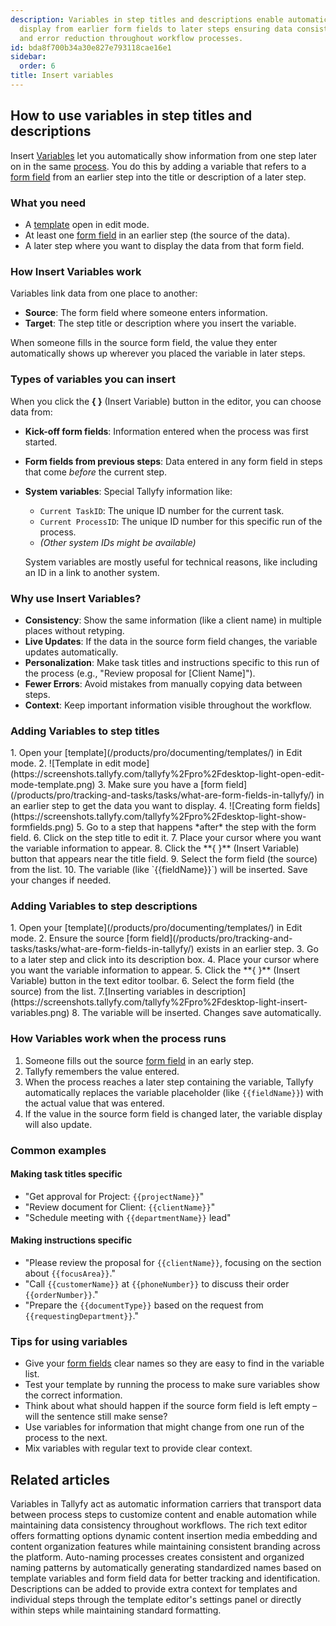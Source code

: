 ```yaml
---
description: Variables in step titles and descriptions enable automatic information
  display from earlier form fields to later steps ensuring data consistency personalization
  and error reduction throughout workflow processes.
id: bda8f700b34a30e827e793118cae16e1
sidebar:
  order: 6
title: Insert variables
---
```



## How to use variables in step titles and descriptions

Insert [Variables](/products/pro/documenting/templates/variables/) let you automatically show information from one step later on in the same [process](/products/pro/tracking-and-tasks/processes/). You do this by adding a variable that refers to a [form field](/products/pro/tracking-and-tasks/tasks/what-are-form-fields-in-tallyfy/) from an earlier step into the title or description of a later step.

### What you need
- A [template](/products/pro/documenting/templates/) open in edit mode.
- At least one [form field](/products/pro/tracking-and-tasks/tasks/what-are-form-fields-in-tallyfy/) in an earlier step (the source of the data).
- A later step where you want to display the data from that form field.

### How Insert Variables work

Variables link data from one place to another:
- **Source**: The form field where someone enters information.
- **Target**: The step title or description where you insert the variable.

When someone fills in the source form field, the value they enter automatically shows up wherever you placed the variable in later steps.

### Types of variables you can insert

When you click the **{ }** (Insert Variable) button in the editor, you can choose data from:

*   **Kick-off form fields**: Information entered when the process was first started.
*   **Form fields from previous steps**: Data entered in any form field in steps that come *before* the current step.
*   **System variables**: Special Tallyfy information like:
    *   `Current TaskID`: The unique ID number for the current task.
    *   `Current ProcessID`: The unique ID number for this specific run of the process.
    *   *(Other system IDs might be available)*

    System variables are mostly useful for technical reasons, like including an ID in a link to another system.

### Why use Insert Variables?
- **Consistency**: Show the same information (like a client name) in multiple places without retyping.
- **Live Updates**: If the data in the source form field changes, the variable updates automatically.
- **Personalization**: Make task titles and instructions specific to this run of the process (e.g., "Review proposal for [Client Name]").
- **Fewer Errors**: Avoid mistakes from manually copying data between steps.
- **Context**: Keep important information visible throughout the workflow.

### Adding Variables to step titles

<Steps>
1. Open your [template](/products/pro/documenting/templates/) in Edit mode.
2. ![Template in edit mode](https://screenshots.tallyfy.com/tallyfy%2Fpro%2Fdesktop-light-open-edit-mode-template.png)
3. Make sure you have a [form field](/products/pro/tracking-and-tasks/tasks/what-are-form-fields-in-tallyfy/) in an earlier step to get the data you want to display.
4. ![Creating form fields](https://screenshots.tallyfy.com/tallyfy%2Fpro%2Fdesktop-light-show-formfields.png)
5. Go to a step that happens *after* the step with the form field.
6. Click on the step title to edit it.
7. Place your cursor where you want the variable information to appear.
8. Click the **{ }** (Insert Variable) button that appears near the title field.
9. Select the form field (the source) from the list.
10. The variable (like `{{fieldName}}`) will be inserted. Save your changes if needed.
</Steps>

### Adding Variables to step descriptions

<Steps>
1. Open your [template](/products/pro/documenting/templates/) in Edit mode.
2. Ensure the source [form field](/products/pro/tracking-and-tasks/tasks/what-are-form-fields-in-tallyfy/) exists in an earlier step.
3. Go to a later step and click into its description box.
4. Place your cursor where you want the variable information to appear.
5. Click the **{ }** (Insert Variable) button in the text editor toolbar.
6. Select the form field (the source) from the list.
7.[Inserting variables in description](https://screenshots.tallyfy.com/tallyfy%2Fpro%2Fdesktop-light-insert-variables.png)
8. The variable will be inserted. Changes save automatically.
</Steps>

### How Variables work when the process runs

1. Someone fills out the source [form field](/products/pro/tracking-and-tasks/tasks/what-are-form-fields-in-tallyfy/) in an early step.
2. Tallyfy remembers the value entered.
3. When the process reaches a later step containing the variable, Tallyfy automatically replaces the variable placeholder (like `{{fieldName}}`) with the actual value that was entered.
4. If the value in the source form field is changed later, the variable display will also update.

### Common examples

#### Making task titles specific
- "Get approval for Project: `{{projectName}}`"
- "Review document for Client: `{{clientName}}`"
- "Schedule meeting with `{{departmentName}}` lead"

#### Making instructions specific
- "Please review the proposal for `{{clientName}}`, focusing on the section about `{{focusArea}}`."
- "Call `{{customerName}}` at `{{phoneNumber}}` to discuss their order `{{orderNumber}}`."
- "Prepare the `{{documentType}}` based on the request from `{{requestingDepartment}}`."

### Tips for using variables
- Give your [form fields](/products/pro/tracking-and-tasks/tasks/what-are-form-fields-in-tallyfy/) clear names so they are easy to find in the variable list.
- Test your template by running the process to make sure variables show the correct information.
- Think about what should happen if the source form field is left empty – will the sentence still make sense?
- Use variables for information that might change from one run of the process to the next.
- Mix variables with regular text to provide clear context.


## Related articles
<CardGrid>
<LinkTitleCard header="<b>Templates > Variables</b>" href="/products/pro/documenting/templates/variables/" > Variables in Tallyfy act as automatic information carriers that transport data between process steps to customize content and enable automation while maintaining data consistency throughout workflows. </LinkTitleCard>
<LinkTitleCard header="<b>Edit Task > The rich text editor</b>" href="/products/pro/tracking-and-tasks/tasks/edit-task/how-can-i-use-tallyfys-rich-text-editor-for-tasks/" > The rich text editor offers formatting options dynamic content insertion media embedding and content organization features while maintaining consistent branding across the platform. </LinkTitleCard>
<LinkTitleCard header="<b>Edit Processes > Auto-name a process in Tallyfy</b>" href="/products/pro/tracking-and-tasks/processes/edit-processes/how-can-i-auto-name-a-process-in-tallyfy/" > Auto-naming processes creates consistent and organized naming patterns by automatically generating standardized names based on template variables and form field data for better tracking and identification. </LinkTitleCard>
<LinkTitleCard header="<b>Edit Templates > Add a description to a template</b>" href="/products/pro/documenting/templates/edit-templates/add-description/" > Descriptions can be added to provide extra context for templates and individual steps through the template editor's settings panel or directly within steps while maintaining standard formatting. </LinkTitleCard>
</CardGrid>